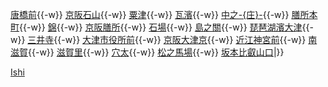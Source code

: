 {{鐵道路線|
| 模板名稱 = 石山坂本線
| 名稱 = [[File:Keihan railway logo.svg|65px|京阪電氣鐵道|link=京阪電氣鐵道]] <small>[[京阪電氣鐵道]]</small> [[石山坂本線]]
| 代表色 = #0080cb
| 背景顏色 = #FFFFFF 
| 車站列表 = [[石山寺站|石山寺]]{{-w}} [[唐橋前站|唐橋前]]{{-w}} [[京阪石山站|京阪石山]]{{-w}} [[粟津站 (滋賀縣)|粟津]]{{-w}} [[瓦濱站|瓦濱]]{{-w}} [[中之庄站|中之-{庄}-]]{{-w}} [[膳所本町站|膳所本町]]{{-w}} [[錦站|錦]]{{-w}} [[京阪膳所站|京阪膳所]]{{-w}} [[石場站 (日本)|石場]]{{-w}} [[島之關站|島之關]]{{-w}} [[琵琶湖滨大津站|琵琶湖濱大津]]{{-w}} [[三井寺站|三井寺]]{{-w}} [[大津市役所前站|大津市役所前]]{{-w}} [[京阪大津京站|京阪大津京]]{{-w}} [[近江神宮前站|近江神宮前]]{{-w}} [[南滋賀站|南滋賀]]{{-w}} [[滋賀里站|滋賀里]]{{-w}} [[穴太站 (滋賀縣)|穴太]]{{-w}} [[松之馬場站|松之馬場]]{{-w}} [[坂本比叡山口站|坂本比叡山口]]|}}<noinclude>
[[Category:京阪電氣鐵道路線模板|Ishi]]
</noinclude>